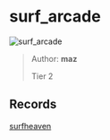 
# surf_arcade

![surf_arcade](https://raw.githubusercontent.com/Sayt123/SurfMapPics/Maps-and-bonuses/csgo/surf_arcade.jpg)

> Author: **maz**
>
> Tier 2

## Records

[surfheaven](https://surfheaven.eu/map/surf_arcade)
